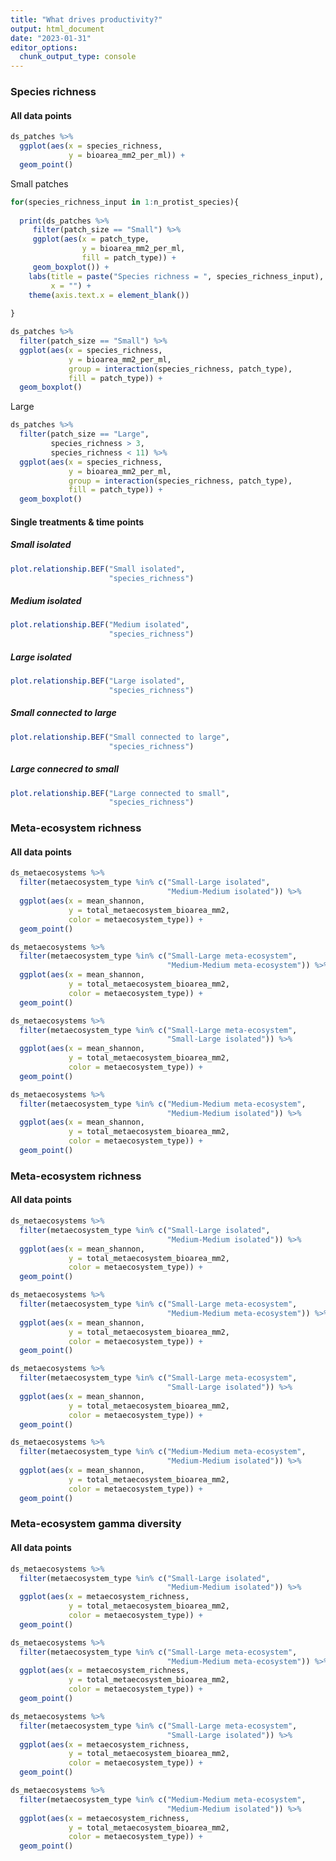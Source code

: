 ```yaml
---
title: "What drives productivity?"
output: html_document
date: "2023-01-31"
editor_options: 
  chunk_output_type: console
---
```


### Species richness {.tabset .tabset-pills}

#### All data points

```r
ds_patches %>%
  ggplot(aes(x = species_richness,
             y = bioarea_mm2_per_ml)) +
  geom_point()
```

Small patches

```r

for(species_richness_input in 1:n_protist_species){
  
  print(ds_patches %>%
     filter(patch_size == "Small") %>%
     ggplot(aes(x = patch_type,
                y = bioarea_mm2_per_ml,
                fill = patch_type)) +
     geom_boxplot()) +
    labs(title = paste("Species richness = ", species_richness_input),
         x = "") +
    theme(axis.text.x = element_blank())
  
}
```

```r
ds_patches %>%
  filter(patch_size == "Small") %>%
  ggplot(aes(x = species_richness,
             y = bioarea_mm2_per_ml,
             group = interaction(species_richness, patch_type),
             fill = patch_type)) +
  geom_boxplot()
```

Large

```r
ds_patches %>%
  filter(patch_size == "Large",
         species_richness > 3,
         species_richness < 11) %>%
  ggplot(aes(x = species_richness,
             y = bioarea_mm2_per_ml,
             group = interaction(species_richness, patch_type),
             fill = patch_type)) +
  geom_boxplot()
```





#### Single treatments & time points {.tabset .tabset-pills}

##### Small isolated

```r
plot.relationship.BEF("Small isolated",
                      "species_richness")
```

##### Medium isolated

```r
plot.relationship.BEF("Medium isolated",
                      "species_richness")
```

##### Large isolated

```r
plot.relationship.BEF("Large isolated",
                      "species_richness")
```

##### Small connected to large

```r
plot.relationship.BEF("Small connected to large",
                      "species_richness")
```

##### Large connecred to small

```r
plot.relationship.BEF("Large connected to small",
                      "species_richness")
```

### Meta-ecosystem richness {.tabset .tabset-pills}

#### All data points

```r
ds_metaecosystems %>%
  filter(metaecosystem_type %in% c("Small-Large isolated",
                                   "Medium-Medium isolated")) %>%
  ggplot(aes(x = mean_shannon,
             y = total_metaecosystem_bioarea_mm2,
             color = metaecosystem_type)) +
  geom_point()
```

```r
ds_metaecosystems %>%
  filter(metaecosystem_type %in% c("Small-Large meta-ecosystem",
                                   "Medium-Medium meta-ecosystem")) %>%
  ggplot(aes(x = mean_shannon,
             y = total_metaecosystem_bioarea_mm2,
             color = metaecosystem_type)) +
  geom_point()
```

```r
ds_metaecosystems %>%
  filter(metaecosystem_type %in% c("Small-Large meta-ecosystem",
                                   "Small-Large isolated")) %>%
  ggplot(aes(x = mean_shannon,
             y = total_metaecosystem_bioarea_mm2,
             color = metaecosystem_type)) +
  geom_point()
```

```r
ds_metaecosystems %>%
  filter(metaecosystem_type %in% c("Medium-Medium meta-ecosystem",
                                   "Medium-Medium isolated")) %>%
  ggplot(aes(x = mean_shannon,
             y = total_metaecosystem_bioarea_mm2,
             color = metaecosystem_type)) +
  geom_point()
```
### Meta-ecosystem richness {.tabset .tabset-pills}

#### All data points

```r
ds_metaecosystems %>%
  filter(metaecosystem_type %in% c("Small-Large isolated",
                                   "Medium-Medium isolated")) %>%
  ggplot(aes(x = mean_shannon,
             y = total_metaecosystem_bioarea_mm2,
             color = metaecosystem_type)) +
  geom_point()
```

```r
ds_metaecosystems %>%
  filter(metaecosystem_type %in% c("Small-Large meta-ecosystem",
                                   "Medium-Medium meta-ecosystem")) %>%
  ggplot(aes(x = mean_shannon,
             y = total_metaecosystem_bioarea_mm2,
             color = metaecosystem_type)) +
  geom_point()
```

```r
ds_metaecosystems %>%
  filter(metaecosystem_type %in% c("Small-Large meta-ecosystem",
                                   "Small-Large isolated")) %>%
  ggplot(aes(x = mean_shannon,
             y = total_metaecosystem_bioarea_mm2,
             color = metaecosystem_type)) +
  geom_point()
```

```r
ds_metaecosystems %>%
  filter(metaecosystem_type %in% c("Medium-Medium meta-ecosystem",
                                   "Medium-Medium isolated")) %>%
  ggplot(aes(x = mean_shannon,
             y = total_metaecosystem_bioarea_mm2,
             color = metaecosystem_type)) +
  geom_point()
```

### Meta-ecosystem gamma diversity {.tabset .tabset-pills}

#### All data points

```r
ds_metaecosystems %>%
  filter(metaecosystem_type %in% c("Small-Large isolated",
                                   "Medium-Medium isolated")) %>%
  ggplot(aes(x = metaecosystem_richness,
             y = total_metaecosystem_bioarea_mm2,
             color = metaecosystem_type)) +
  geom_point()
```

```r
ds_metaecosystems %>%
  filter(metaecosystem_type %in% c("Small-Large meta-ecosystem",
                                   "Medium-Medium meta-ecosystem")) %>%
  ggplot(aes(x = metaecosystem_richness,
             y = total_metaecosystem_bioarea_mm2,
             color = metaecosystem_type)) +
  geom_point()
```

```r
ds_metaecosystems %>%
  filter(metaecosystem_type %in% c("Small-Large meta-ecosystem",
                                   "Small-Large isolated")) %>%
  ggplot(aes(x = metaecosystem_richness,
             y = total_metaecosystem_bioarea_mm2,
             color = metaecosystem_type)) +
  geom_point()
```

```r
ds_metaecosystems %>%
  filter(metaecosystem_type %in% c("Medium-Medium meta-ecosystem",
                                   "Medium-Medium isolated")) %>%
  ggplot(aes(x = metaecosystem_richness,
             y = total_metaecosystem_bioarea_mm2,
             color = metaecosystem_type)) +
  geom_point()
```